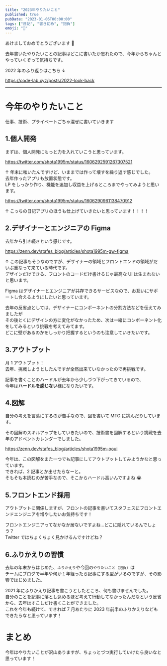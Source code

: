 ```yaml
---
title: "2023年やりたいこと"
published: true
pubDate: "2023-01-06T00:00:00"
tags: ["日記", "書き初め", "抱負"]
emoji: "🐰"
---
```


あけましておめでとうございます 🎍

去年書いたやりたいことの記事はどこに書いたか忘れたので、今年からちゃんとやっていくぞって気持ちです。

2022 年のふり返りはこちら ↓

https://code-lab.xyz/posts/2022-look-back

---

# 今年のやりたいこと

仕事、技術、プライベートごちゃ混ぜに書いていきます

## 1.個人開発

まずは、個人開発にもっと力を入れていこうと思っています。

https://twitter.com/shota1995m/status/1606292591267307521

↑ 年末に呟いたんですけど、いままでは作って壊すを繰り返す感じでした。  
去年作ったアプリも放置状態です。  
LP をしっかり作り、機能を追加し収益を上げるところまでやってみようと思います。

https://twitter.com/shota1995m/status/1606290961138470912

↑ こっちの日記アプリのほうも仕上げていきたいと思っています！！！！

## 2.デザイナーとエンジニアの Figma

去年から引き続きという感じです。

https://zenn.dev/stafes_blog/articles/shota1995m-gw-figma

↑ この記事もそうなのですが、デザイナーの領域とフロントエンドの領域がだいぶ重なって来ている時代です。  
デザインだけできる、フロントのコードだけ書けるじゃ最高な UI は生まれないと思います。

Figma はデザイナーとエンジニアが共存できるサービスなので、お互いにサポートし合えるようにしたいと思っています。

去年の反省点としては、デザイナーにコンポーネントの分割方法などを伝えてみましたが  
その後とくにデザインの方に変化がなかったため、次は一緒にコンポーネント化をしてみるという挑戦を考えてみてます。  
どこに壁があるのかをしっかり把握するというのも注意していきたいです。

## 3.アウトプット

月 1 アウトプット！  
去年、挑戦しようとしたんですが全然出来ていなかったので再挑戦です。

記事を書くことのハードルが去年から少しづつ下がってきているので、  
今年は**ハードルを感じない**様になりたいです。

## 4.図解

自分の考えを言葉にするのが苦手なので、図を書いて MTG に挑んだりしています。

その図解のスキルアップをしていきたいので、技術書を図解するという挑戦を去年のアドベントカレンダーでしました。

https://zenn.dev/stafes_blog/articles/shota1995m-ooui

今年は、この図解をまた一つでも記事にしてアウトプットしてみようかなと思っています。  
できれば、2 記事とか出せたらなーと。  
そもそも本読むのが苦手なので、そこからハードル高いんですよね 😭

## 5.フロントエンド採用

アウトプットに関係しますが、フロントの記事を書いてスタフェスにフロントエンドエンジニアを増やしたいお気持ちです！

フロントエンジニアってなかなか居ないですよね…どこに隠れているんでしょう？  
Twitter ではちょくちょく見かけるんですけどね？

## 6.ふりかえりの習慣

去年の年末からはじめた、`ふりかえり`や今回の`やりたいこと（抱負）`は  
チームにブログで半年や何か１年経ったら記事にする型がいるのですが、その影響ではじめました。

2021 年にふりかえり記事を書こうとしたところ、何も書けませんでした。  
自分のことを記事に落とし込めるほど考えて行動してなかったんだなという反省から、去年はすこしだけ書くことができました。  
これを今年も続けて、できれば 7 月あたりに 2023 年前半のふりかえりなどもできたらなと思っています！

# まとめ

今年はやりたいことが沢山ありますが、ちょっとづつ実行していけたら良いなと思っています！
